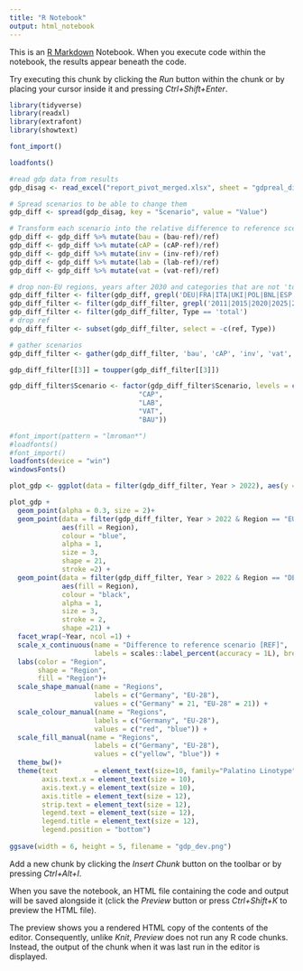 ```yaml
---
title: "R Notebook"
output: html_notebook
---
```


This is an [R Markdown](http://rmarkdown.rstudio.com) Notebook. When you execute code within the notebook, the results appear beneath the code. 

Try executing this chunk by clicking the *Run* button within the chunk or by placing your cursor inside it and pressing *Ctrl+Shift+Enter*. 

```r
library(tidyverse)
library(readxl)
library(extrafont)
library(showtext)

font_import()

loadfonts()
```


```r
#read gdp data from results
gdp_disag <- read_excel("report_pivot_merged.xlsx", sheet = "gdpreal_disag_yr")

```

```r
# Spread scenarios to be able to change them
gdp_diff <- spread(gdp_disag, key = "Scenario", value = "Value")

# Transform each scenario into the relative difference to reference scenario
gdp_diff <- gdp_diff %>% mutate(bau = (bau-ref)/ref)
gdp_diff <- gdp_diff %>% mutate(cAP = (cAP-ref)/ref)
gdp_diff <- gdp_diff %>% mutate(inv = (inv-ref)/ref)
gdp_diff <- gdp_diff %>% mutate(lab = (lab-ref)/ref)
gdp_diff <- gdp_diff %>% mutate(vat = (vat-ref)/ref)
```

```r
# drop non-EU regions, years after 2030 and categories that are not 'total'
gdp_diff_filter <- filter(gdp_diff, grepl('DEU|FRA|ITA|UKI|POL|BNL|ESP|EUN|EUS|EU-28', Region))
gdp_diff_filter <- filter(gdp_diff_filter, grepl('2011|2015|2020|2025|2030', Year))
gdp_diff_filter <- filter(gdp_diff_filter, Type == 'total')
# drop ref
gdp_diff_filter <- subset(gdp_diff_filter, select = -c(ref, Type))

# gather scenarios
gdp_diff_filter <- gather(gdp_diff_filter, 'bau', 'cAP', 'inv', 'vat', 'lab', key = 'Scenario', value = 'Value')
```

```r
gdp_diff_filter[[3]] = toupper(gdp_diff_filter[[3]])

gdp_diff_filter$Scenario <- factor(gdp_diff_filter$Scenario, levels = c("INV",
                                "CAP",
                                "LAB",
                                "VAT",
                                "BAU"))
```


```r
#font_import(pattern = "lmroman*")
#loadfonts()
#font_import()
loadfonts(device = "win")
windowsFonts()
```



```r
plot_gdp <- ggplot(data = filter(gdp_diff_filter, Year > 2022), aes(y = Scenario, x = Value))

plot_gdp +
  geom_point(alpha = 0.3, size = 2)+
  geom_point(data = filter(gdp_diff_filter, Year > 2022 & Region == "EU-28"), 
             aes(fill = Region), 
             colour = "blue",
             alpha = 1, 
             size = 3, 
             shape = 21, 
             stroke =2) +
  geom_point(data = filter(gdp_diff_filter, Year > 2022 & Region == "DEU"), 
             aes(fill = Region), 
             colour = "black",
             alpha = 1, 
             size = 3, 
             stroke = 2, 
             shape =21) +
  facet_wrap(~Year, ncol =1) +
  scale_x_continuous(name = "Difference to reference scenario [REF]",
                     labels = scales::label_percent(accuracy = 1L), breaks = seq(-0.2, 0.1,0.05))+
  labs(color = "Region",
       shape = "Region",
       fill = "Region")+
  scale_shape_manual(name = "Regions",
                     labels = c("Germany", "EU-28"),
                     values = c("Germany" = 21, "EU-28" = 21)) +
  scale_colour_manual(name = "Regions",
                     labels = c("Germany", "EU-28"),
                     values = c("red", "blue")) +
  scale_fill_manual(name = "Regions",
                     labels = c("Germany", "EU-28"),
                     values = c("yellow", "blue")) +
  theme_bw()+
  theme(text         = element_text(size=10, family="Palatino Linotype"),
        axis.text.x = element_text(size = 10),
        axis.text.y = element_text(size = 10),
        axis.title = element_text(size = 12),
        strip.text = element_text(size = 12),
        legend.text = element_text(size = 12),
        legend.title = element_text(size = 12),
        legend.position = "bottom")
  
ggsave(width = 6, height = 5, filename = "gdp_dev.png")

```

Add a new chunk by clicking the *Insert Chunk* button on the toolbar or by pressing *Ctrl+Alt+I*.

When you save the notebook, an HTML file containing the code and output will be saved alongside it (click the *Preview* button or press *Ctrl+Shift+K* to preview the HTML file).

The preview shows you a rendered HTML copy of the contents of the editor. Consequently, unlike *Knit*, *Preview* does not run any R code chunks. Instead, the output of the chunk when it was last run in the editor is displayed.
